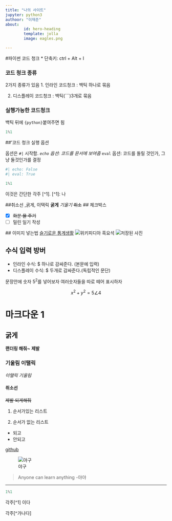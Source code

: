 ```yaml
---
title: "나의 사이트"
jupyter: python3
authoor: "이재준"
about: 
        id: hero-heading
        template: jolla
        image: eagles.png

---
```


#파이썬 코드 청크
* 단축키: ctrl + Alt + I

### 코드 청크 종류

2가지 종류가 있음
1. 인라인 코드청크 : 백틱 하나로 묶음

2. 디스플레이 코드청크 : 백틱(```)3개로 묶음

### 실행가능한 코드청크
백틱 뒤에 `{python}`붙여주면 됨
```python
1%1
```

##'코드 청크 실행 옵션

옵션은 `#|` 시작함.
*`echo` 옵션: 코드를 문서에 보여줌
*`eval` 옵션: 코드를 돌릴 것인가, 그냥 둘것인가를 결정
```python
#| echo: False
#| eval: True

1%1
```
  이것은 간단한 각주  [^1].
  [^1]: 나
  
  ##취소선 ,굵게, 이택릭
  **굵게**
  *기울기*
  ~~취소~~
  ## 체크박스
  
  - [x] ~~화분 물 주기~~
  - [ ] 밀린 일기 작성
  
  ## 이미지 넣는법
[슬기로운 통계생활](https://statisticsplaybook.com/)
![위키피디아 흑요석](https://upload.wikimedia.org/wikipedia/commons/thumb/8/8c/ObsidianOregon.jpg/360px-ObsidianOregon.jpg)
![저장된 사진](C:\Users\USER\Desktop\이재준\주석 2024-07-11 114552)

## 수식 입력 방버
* 인라인 수식: $ 하나로 감싸준다. (본문에 입력)
* 디스플레이 수식: $ 두개로 감싸준다.(독립적인 문단)

문장안에 숫자 $5^2$를 넣어보자
여러숫자들을 따로 떼어 표시하자

$$
x^2+ y^2 = 5
\angle 4
$$

# 마크다운 1
## 굵게
**랜더링 해줘~**
__제발__

### 기울림 이탤릭

*이탤릭*
_기울림_

#### 취소선
~~제발 되게해줘~~

1. 순서가있는 리스트

2. 순서가 없는 리스트

- 되고
- 안되고

[github](naver.com) 

![야구](https://search.naver.com/search.naver?ssc=tab.image.all&where=image&sm=tab_jum&query=%EC%95%BC%EA%B5%AC#imgId=image_sas%3Ablog_58387660d4451e66dff75228e9c94c8f)

>Anyone can learn anything
\-야야

---
```python
1%1
```
각주[^1] 이다


각주[^가나다]

